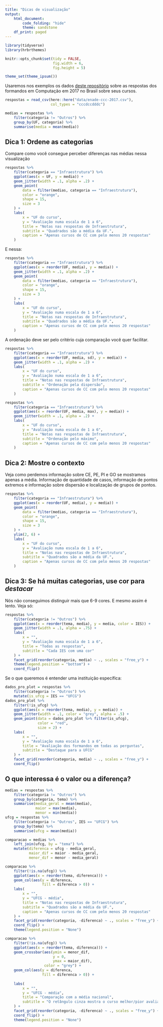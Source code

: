 ```yaml
---
title: "Dicas de visualização"
output:
    html_document:
        code_folding: "hide"
        theme: sandstone
    df_print: paged
---
```


```r
library(tidyverse)
library(hrbrthemes)

knitr::opts_chunk$set(tidy = FALSE,
                      fig.width = 6,
                      fig.height = 5)

theme_set(theme_ipsum())


```

Usaremos nos exemplos os dados [deste repositório](https://github.com/nazareno/enade-vis) sobre as respostas dos formandos em Computação em 2017 no Brasil sobre seus cursos. 

```r
respostas = read_csv(here::here("data/enade-ccc-2017.csv"),
                     col_types = "cccdccdddc")

medias = respostas %>% 
    filter(categoria != "Outros") %>% 
    group_by(UF, categoria) %>% 
    summarise(media = mean(media))
```

## Dica 1: Ordene as categorias

Compare como você consegue perceber diferenças nas médias nessa visualização

```r
respostas %>%
    filter(categoria == "Infraestrutura") %>%
    ggplot(aes(x = UF, y = media)) +
    geom_jitter(width = .1, alpha = .2) +
    geom_point(
        data = filter(medias, categoria == "Infraestrutura"),
        color = "orange",
        shape = 15,
        size = 3
    ) +
    labs(
        x = "UF do curso",
        y = "Avaliação numa escala de 1 a 6",
        title = "Notas nas respostas de Infraestrutura",
        subtitle = "Quadrados são a média da UF.",
        caption = "Apenas cursos de CC com pelo menos 20 respostas"
    )
```

E nessa: 

```r
respostas %>%
    filter(categoria == "Infraestrutura") %>%
    ggplot(aes(x = reorder(UF, media), y = media)) +
    geom_jitter(width = .1, alpha = .2) +
    geom_point(
        data = filter(medias, categoria == "Infraestrutura"),
        color = "orange",
        shape = 15,
        size = 3
    ) +
    labs(
        x = "UF do curso",
        y = "Avaliação numa escala de 1 a 6",
        title = "Notas nas respostas de Infraestrutura",
        subtitle = "Quadrados são a média da UF.",
        caption = "Apenas cursos de CC com pelo menos 20 respostas"
    )
```

A ordenação deve ser pelo critério cuja comparação você quer facilitar. 

```r
respostas %>%
    filter(categoria == "Infraestrutura") %>%
    ggplot(aes(x = reorder(UF, media, sd), y = media)) +
    geom_jitter(width = .1, alpha = .2) +
    labs(
        x = "UF do curso",
        y = "Avaliação numa escala de 1 a 6",
        title = "Notas nas respostas de Infraestrutura",
        subtitle = "Ordenação pela dispersão",
        caption = "Apenas cursos de CC com pelo menos 20 respostas"
    )

respostas %>%
    filter(categoria == "Infraestrutura") %>%
    ggplot(aes(x = reorder(UF, media, max), y = media)) +
    geom_jitter(width = .1, alpha = .2) +
    labs(
        x = "UF do curso",
        y = "Avaliação numa escala de 1 a 6",
        title = "Notas nas respostas de Infraestrutura",
        subtitle = "Ordenação pelo máximo",
        caption = "Apenas cursos de CC com pelo menos 20 respostas"
    )
```

## Dica 2: Mostre o contexto

Veja como perdemos informação sobre CE, PE, PI e GO se mostramos apenas a média. Informação de quantidade de casos, informação de pontos extremos e informação sobre dispersão e localização de grupos de pontos.

```r
respostas %>%
    filter(categoria == "Infraestrutura") %>%
    ggplot(aes(x = reorder(UF, media), y = media)) +
    geom_point(
        data = filter(medias, categoria == "Infraestrutura"),
        color = "orange",
        shape = 15,
        size = 3
    ) +
    ylim(2, 6) + 
    labs(
        x = "UF do curso",
        y = "Avaliação numa escala de 1 a 6",
        title = "Notas nas respostas de Infraestrutura",
        subtitle = "Quadrados são a média da UF.",
        caption = "Apenas cursos de CC com pelo menos 20 respostas"
    )
```

## Dica 3: Se há muitas categorias, use cor para *destacar*

Nós não conseguimos distinguir mais que 6-9 cores. E mesmo assim é lento. Veja só: 

```r
respostas %>%
    filter(categoria != "Outros") %>%
    ggplot(aes(x = reorder(tema, media), y = media, color = IES)) +
    geom_jitter(width = .1, alpha = .75) + 
    labs(
        x = "",
        y = "Avaliação numa escala de 1 a 6",
        title = "Todas as respostas",
        subtitle = "Cada IES com uma cor"
    ) + 
    facet_grid(reorder(categoria, media) ~ ., scales = "free_y") + 
    theme(legend.position = "bottom") + 
    coord_flip()
```

Se o que queremos é entender uma instituição específica: 

```r
dados_pro_plot = respostas %>%
    filter(categoria != "Outros") %>% 
    mutate(is_ufcg = IES == "UFCG") 
dados_pro_plot %>% 
    filter(!is_ufcg) %>% 
    ggplot(aes(x = reorder(tema, media), y = media)) +
    geom_jitter(width = .1, color = "grey", alpha = .5) + 
    geom_point(data = dados_pro_plot %>% filter(is_ufcg), 
               color = "red", 
               size = 2) + 
    labs(
        x = "",
        y = "Avaliação numa escala de 1 a 6",
        title = "Avaliação dos formandos em todas as perguntas",
        subtitle = "Destaque para a UFCG"
    ) + 
    facet_grid(reorder(categoria, media) ~ ., scales = "free_y") + 
    coord_flip()
```

## O que interessa é o valor ou a diferença?

```r
medias = respostas %>%
    filter(categoria != "Outros") %>%
    group_by(categoria, tema) %>% 
    summarise(media_geral = mean(media), 
              maior = max(media), 
              menor = min(media))
ufcg = respostas %>%
    filter(categoria != "Outros", IES == "UFCG") %>%
    group_by(tema) %>% 
    summarise(ufcg = mean(media))

comparacao = medias %>% 
    left_join(ufcg, by = "tema") %>% 
    mutate(diferenca = ufcg - media_geral, 
           maior_dif = maior - media_geral, 
           menor_dif = menor - media_geral)
```

```r
comparacao %>%
    filter(!is.na(ufcg)) %>% 
    ggplot(aes(x = reorder(tema, diferenca))) +
    geom_col(aes(y = diferenca,
                 fill = diferenca > 0)) +
    labs(
        x = "",
        y = "UFCG - média",
        title = "Notas nas respostas de Infraestrutura",
        subtitle = "Quadrados são a média da UF.",
        caption = "Apenas cursos de CC com pelo menos 20 respostas"
    ) +
    facet_grid(reorder(categoria, -diferenca) ~ ., scales = "free_y") +
    coord_flip() + 
    theme(legend.position = "None")
```

```r
comparacao %>%
    filter(!is.na(ufcg)) %>% 
    ggplot(aes(x = reorder(tema, diferenca))) +
    geom_crossbar(aes(ymin = menor_dif,
                      y = 0,
                      ymax = maior_dif), 
                  color = "grey") + 
    geom_col(aes(y = diferenca,
                 fill = diferenca > 0)) +
    
    labs(
        x = "",
        y = "UFCG - média",
        title = "Comparação com a média nacional",
        subtitle = "O retângulo cinza mostra o curso melhor/pior avaliado"
    ) +
    facet_grid(reorder(categoria, -diferenca) ~ ., scales = "free_y") +
    coord_flip() + 
    theme(legend.position = "None")
```

